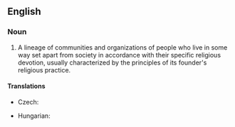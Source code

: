 ==English==
{{wikipedia}}
===Noun===
{{en-noun|sg=[[religious]] [[order]]}}

# {{religion}} A lineage of communities and organizations of people who live in some way set apart from society in accordance with their specific religious devotion, usually characterized by the principles of its founder's religious practice.

====Translations====
{{trans-top|lineage of communities and organizations}}
* Czech: {{t-|cs|náboženský řád|m}}
{{trans-mid}}
* Hungarian: {{t+|hu|szerzetesrend}}
{{trans-bottom}}